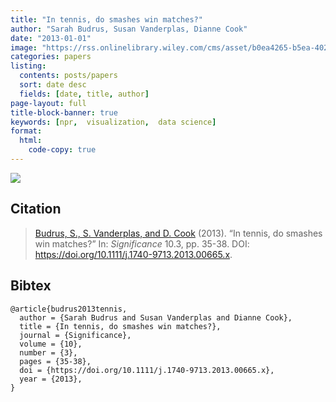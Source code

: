 ```yaml
---
title: "In tennis, do smashes win matches?"
author: "Sarah Budrus, Susan Vanderplas, Dianne Cook"
date: "2013-01-01"
image: "https://rss.onlinelibrary.wiley.com/cms/asset/b0ea4265-b5ea-4025-8345-6de8bf26f7c2/sign665-fig-0001-m.png"
categories: papers
listing:
  contents: posts/papers
  sort: date desc
  fields: [date, title, author]
page-layout: full
title-block-banner: true
keywords: [npr,  visualization,  data science]
format:
  html:
    code-copy: true
---
```

 
![](https://rss.onlinelibrary.wiley.com/cms/asset/b0ea4265-b5ea-4025-8345-6de8bf26f7c2/sign665-fig-0001-m.png){.preview-image}
 
## Citation
> <a name=bib-budrus2013tennis></a>[Budrus, S., S. Vanderplas, and D. Cook](#cite-budrus2013tennis) (2013). “In tennis, do smashes win matches?” In: _Significance_ 10.3, pp. 35-38. DOI: [https://doi.org/10.1111/j.1740-9713.2013.00665.x](https://doi.org/https%3A%2F%2Fdoi.org%2F10.1111%2Fj.1740-9713.2013.00665.x).

::: {.callout-note collapse='true'}
## Bibtex
```
@article{budrus2013tennis,
  author = {Sarah Budrus and Susan Vanderplas and Dianne Cook},
  title = {In tennis, do smashes win matches?},
  journal = {Significance},
  volume = {10},
  number = {3},
  pages = {35-38},
  doi = {https://doi.org/10.1111/j.1740-9713.2013.00665.x},
  year = {2013},
}
```
:::



